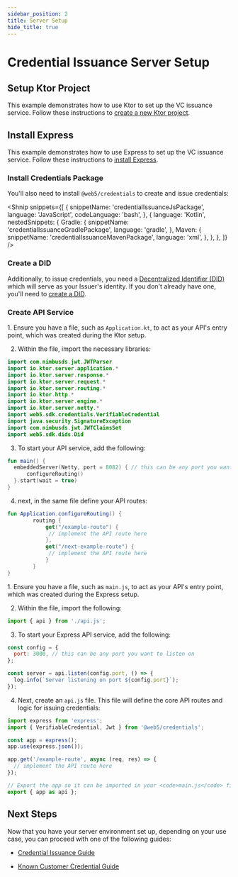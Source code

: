 ```yaml
---
sidebar_position: 2
title: Server Setup
hide_title: true
---
```


<LanguageSwitcher languages="JavaScript, Kotlin" />

# Credential Issuance Server Setup

<LanguageSwitchBlock>
  <div language="Kotlin">
    <p>
    <h2> Setup Ktor Project </h2>

This example demonstrates how to use Ktor to set up the VC issuance service. Follow these instructions to <a href="https://www.jetbrains.com/help/idea/ktor.html#new_ktor_project">create a new Ktor project</a>.

</p>

  </div>

  <div language="JavaScript">
    <p>
<h2> Install Express </h2>

This example demonstrates how to use Express to set up the VC issuance service. Follow these instructions to <a href="https://expressjs.com/en/starter/installing.html">install Express</a>.

</p>

  </div>
</LanguageSwitchBlock>

### Install Credentials Package

You'll also need to install `@web5/credentials` to create and issue credentials:

<Shnip
  snippets={[
    {
      snippetName: 'credentialIssuanceJsPackage',
      language: 'JavaScript',
      codeLanguage: 'bash',
    },
    {
      language: 'Kotlin',
      nestedSnippets: {
        Gradle: {
          snippetName: 'credentialIssuanceGradlePackage',
          language: 'gradle',
        },
        Maven: {
          snippetName: 'credentialIssuanceMavenPackage',
          language: 'xml',
        },
      },
    },
  ]}
/>

### Create a DID

Additionally, to issue credentials, you need a [Decentralized Identifier (DID)](/docs/web5/learn/decentralized-identifiers) which will serve as your Issuer's identity.
If you don't already have one, you'll need to [create a DID](/docs/web5/build/decentralized-identifiers/how-to-create-did).

### Create API Service

<LanguageSwitchBlock>
  <div language="Kotlin">
    <p>
1. Ensure you have a file, such as <code>Application.kt</code>, to act as your API's entry point, which was created during the Ktor setup.

2. Within the file, import the necessary libraries:

```kt title=Application.kt
import com.nimbusds.jwt.JWTParser
import io.ktor.server.application.*
import io.ktor.server.response.*
import io.ktor.server.request.*
import io.ktor.server.routing.*
import io.ktor.http.*
import io.ktor.server.engine.*
import io.ktor.server.netty.*
import web5.sdk.credentials.VerifiableCredential
import java.security.SignatureException
import com.nimbusds.jwt.JWTClaimsSet
import web5.sdk.dids.Did
```

3. To start your API service, add the following:

```kt title=Application.kt
fun main() {
  embeddedServer(Netty, port = 8082) { // this can be any port you want to listen on
      configureRouting()
  }.start(wait = true)
}
```

4. next, in the same file define your API routes:

```kt title=Application.kt
fun Application.configureRouting() {
        routing {
            get("/example-route") {
             // implement the API route here
            },
            get("/next-example-route") {
             // implement the API route here
            }
        }
}
```

   </p>

   </div>

<div language="JavaScript">
<p>
1. Ensure you have a file, such as <code>main.js</code>, to act as your API's entry point, which was created during the Express setup.

2. Within the file, import the following:

```js title=main.js
import { api } from './api.js';
```

3. To start your Express API service, add the following:

```js title=main.js
const config = {
  port: 3000, // this can be any port you want to listen on
};

const server = api.listen(config.port, () => {
  log.info(`Server listening on port ${config.port}`);
});
```

4. Next, create an <code>api.js</code> file. This file will define the core API routes and logic for issuing credentials:

```js title=api.js
import express from 'express';
import { VerifiableCredential, Jwt } from '@web5/credentials';

const app = express();
app.use(express.json());

app.get('/example-route', async (req, res) => {
  // implement the API route here
});

// Export the app so it can be imported in your <code>main.js</code> file
export { app as api };
```

</p>

  </div>
</LanguageSwitchBlock>

## Next Steps

Now that you have your server environment set up, depending on your use case, you can proceed with one of the following guides:

- [Credential Issuance Guide](/docs/tbdex/issuer/vc-issuance)

- [Known Customer Credential Guide](/docs/tbdex/issuer/kcc/kcc-issuer/)
